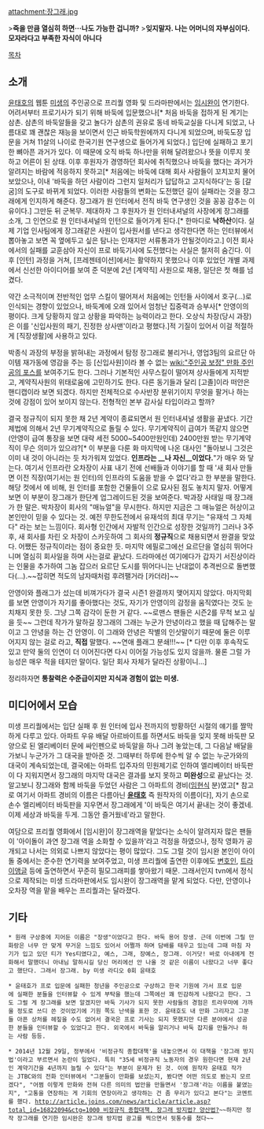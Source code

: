 attachment:장그래.jpg


>'''죽을 만큼 열심히 하면···나도 가능한 겁니까?'''
>'''잊지말자. 나는 어머니의 자부심이다. 모자라다고 부족한 자식이 아니다'''


[[목차]]
== 소개 ==
[[윤태호]]의 웹툰 [[미생(웹툰)|미생]]의 주인공으로 프리퀄 영화 및 드라마판에서는 [[임시완]]이 연기한다. 어려서부터 프로기사가 되기 위해 바둑에 입문했으나[* 처음 바둑을 접하게 된 계기는 삼촌. 삼촌의 바둑알들을 갖고 놀다가 삼촌의 권유로 동네 바둑교실을 다니게 되었고, 나름대로 꽤 괜찮은 재능을 보이면서 인근 바둑학원에까지 다니게 되었으며, 바둑도장 입문을 거쳐 11살의 나이로 한국기원 연구생으로 들어가게 되었다.] 입단에 실패하고 포기한 뼈아픈 과거가 있다. 이 때문에 오직 바둑 하나만을 위해 달려왔으나 뜻을 이루지 못하고 어른이 된 상태. 이후 후원자가 경영하던 회사에 취직했으나 바둑을 했다는 과거가 알려지는 바람에 적응하지 못하고[* 처음에는 바둑에 대해 회사 사람들이 꼬치꼬치 물어보았으나, 이내 '바둑을 하던 사람이라 그런지 일처리가 답답하고 고지식하다'는 둥 [갈굼]의 도구로 바뀌게 되었다. 이러한 사람들의 변화는 도전했던 길이 실패라는 것을 장그래에게 인지하게 해준다. 장그래가 원 인터에서 전직 바둑 연구생인 것을 꽁꽁 감추는 이유이다.] 그만둔 뒤 군복무. 제대하자 그 후원자가 원 인터내셔널의 사장에게 장그래를 소개, 그 인연으로 원 인터내셔널의 인턴으로 들어가게 된다.[* 한마디로 '''낙하산'''이다. 실제 기업 인사팀에게 장그래같은 사원이 입사원서를 낸다고 생각한다면 하는 인터뷰에서 뽑아놓고 보면 꼭 옆에두고 싶은 탐나는 인재지만 서류통과가 안될것이라고.] 이전 회사에서의 실패를 교훈삼아 자신이 프로 바둑기사에 도전했다는 사실은 철저히 숨긴다. 이후 [인턴] 과정을 거쳐, [프레젠테이션]에서는 활약하지 못했으나 이후 있었던 개별 과제에서 신선한 아이디어를 보여 준 덕분에 2년 [계약직] 사원으로 채용, 일단은 첫 해를 넘겼다.

약간 소극적이며 전반적인 업무 스킬이 떨어져서 처음에는 인턴들 사이에서 호구(…)로 인식되는 경향이 있었으나, 바둑계에 오래 있어서 엄청난 집중력과 승부사[* 안영이의 평이다. 크게 당황하지 않고 상황을 파악하는 능력이라고 한다. 오상식 차장(당시 과장)은 이를 '신입사원의 패기, 진정한 상사맨'이라고 평했다.]적 기질이 있어서 이걸 적절하게 [직장생활]에 사용하고 있다. 

박종식 과장의 부정을 밝혀내는 과정에서 탐정 장그래로 불리거나, 영업3팀의 요르단 아이템 재가동에 영감을 주는 등 [신입사원]이라 볼 수 없는 [[wiki:"주인공 보정" 만화 주인공의 포스]]를 보여주기도 한다. 그러나 기본적인 사무스킬이 떨어져 상사들에게 지적받고, 계약직사원의 위태로움에 고민하기도 한다. 다른 동기들과 달리 [고졸]이라 떠안은 핸디캡이라 보면 되겠다. 하지만 전체적으로 수사반장 분위기이지 무엇을 팔거나 하는 것에 강점이 있어 보이지 않는다. 전형적인 본부 감사실 타입이라고 할까?

결국 정규직이 되지 못한 채 2년 계약이 종료되면서 원 인터내셔널 생활을 끝냈다. 기간제법에 의해서 2년 무기계약직으로 돌릴 수 있다. 무기계약직이 급여가 똑같지 않으면(안영이 급여 통장을 보면 대략 세전 5000~5400만원인데) 2400만원 받는 무기계약직이 무슨 의미가 있으랴?[* 이 부분을 다룬 화 마지막에 나온 대사인 "돌아보니 그것은 이미 내 것이 아니라는 듯 차가워져 있었다. '''인프라는 __나 자신__이었다.'''"가 매우 와 닿는다. 여기서 인프라란 오차장이 사표 내기 전에 선배들과 이야기를 할 때 '새 회사 만들면 이전 직장(여기서는 원 인터)의 인프라의 도움을 받을 수 없다'라고 한 부분을 말한다. 해당 컷에서 {{{#red 총}}}{{{#orange 천}}}{{{#gold 연}}}{{{#green 색}}} {{{#blue 사}}}{{{#navy 람}}}{{{#purple 들}}}에 비해, 원 인터를 포함한 건물들이 {{{#gray 회색빛}}}으로 묘사된 점도 놓치지 말자. 어떻게 보면 이 부분이 장그래가 한단계 업그레이드된 것을 보여준다. 박과장 사태일 때 장그래가 한 말은. 박차장이 회사의 "매뉴얼"을 무시한다. 하지만 지금은 그 매뉴얼은 허상이고 본인만이 믿을 수 있다는 것. 예전 무한도전에서 유재석의 최대 무기는 "유재석 그 자체다" 라는 보는 느낌이다. 회사형 인간에서 자발적 인간으로 성장한 것일까?] 그러나 3주 후, 새 회사를 차린 오 차장이 스카웃하여 그 회사의 '''정규직'''으로 채용되면서 완결을 맞았다. 어쨌든 정규직이라는 점이 중요한 듯. 마지막 에필로그에선 요르단을 열심히 뛰어다니며 열심히 회사일을 하며 사는걸로 끝났다. 드라마에선 여기에다가 갑자기 서진상이라는 인물을 추가하여 그놈 잡으러 요르단 도시를 뛰어다니는 난대없이 추격씬으로 돌변했다(...).~~잡히면 적도의 남자때처럼 후려팰거라 [카더라]~~

안영이와 플래그가 섰는데 비껴가다가 결국 시즌1 완결까지 맺어지지 않았다. 마지막회를 보면 안영이가 자기를 좋아했다는 것도, 자기가 안영이의 감정을 움직였다는 것도 눈치채지 못한 듯. 그냥 그쪽 감각이 둔한 거 같다. ~~로맨스 팬들은 시즌2를 무척 보고 싶을 듯~~ 그런데 작가가 말하길 장그래의 그래는 누군가 안녕이라고 했을 때 답해주는 말이고 그 안녕을 하는 건 안영이. 이 그래와 안녕은 작별의 인삿말이기 때문에 둘은 이루어지지 않는 걸로 라고, '''직접''' 말했다. ~~연애 플래그 분쇄!!!~~ [* 다만 이후 후속작도 있고 만약 둘의 인연이 더 이어진다면 다시 이어질 가능성도 있지 않을까. 물론 그럴 가능성은 매우 적을 테지만 말이다. 일단 회사 자체가 달라진 상황이니...]

정리하자면 '''통찰력은 수준급이지만 지식과 경험이 없는 미생.'''

== 미디어에서 모습 ==
미생 프리퀄에서는 입단 실패 후 원 인터에 입사 전까지의 방황하던 시절의 얘기를 짤막하게 다루고 있다. 아파트 우유 배달 아르바이트를 하면서도 바둑을 잊지 못해 바둑판 모양으로 된 엘리베이터 문에 싸인펜으로 바둑알을 하나 그려 놓았는데, 그 다음날 배달을 가보니 누군가가 그 대국을 받아준 것. 그때부터 하루에 한수씩 알 수 없는 누군가와의 대국이 계속되었는데, 결국에는 아파트 입주자의 민원제기로 인하여 엘리베이터 바둑판이 다 지워지면서 장그래의 마지막 대국은 결과를 보지 못하고 '''미완성'''으로 끝났다는 것. 알고보니 장그래와 함께 바둑을 두었던 사람은 그 아파트의 경비([[임현식]] 분)였고[* 참고로 여기서 아파트 경비의 이름은 다름아닌 '''[[윤태호]]''' 즉 원작자의 이름이다], 자기 손으로 손수 엘리베이터 바둑판을 지우면서 장그래에게 '이 바둑은 여기서 끝내는 것이 좋겠네. 이제 세상과 바둑을 두게. 그동안 즐거웠네'라고 말한다.

여담으로 프리퀄 영화에서 [임시완]이 장그래역을 맡았다는 소식이 알려지자 많은 팬들이 '아이돌이 과연 장그래 역을 소화할 수 있을까'라고 걱정을 하였으나, 정작 영화가 공개되고 나서는 의외로 나쁘지 않았다는 평이 많았다. 그도 그럴 것이 임시완 본인이 아이돌 중에서는 준수한 연기력을 보여주었고, 미생 프리퀄에 출연한 이후에도 [[변호인]], [[트라이앵글]] 등에 출연하면서 꾸준히 필모그래피를 쌓아왔기 때문. 그래서인지 tvn에서 정식으로 제작되는 미생 드라마판에서도 임시완이 장그래역을 맡게 되었다. 다만, 안영이나 오차장 역을 맡을 배우는 프리퀄과는 달라졌다.

== 기타 ==
 * 원래 구상중에 지어둔 이름은 "장생"이었다고 한다. 바둑 용어 장생. 근데 이번에 그릴 만화랑은 너무 안 맞게 무거운 느낌도 있어서 어쩔까 하며 담배를 태우고 있는데 그때 마침 자기가 입고 있던 티가 Yes티였다고, 예스, 그래, 장예스, 장그래. 이거닷! 바로 아내에게 전화해서 말했더니 아내님 말하시길 당신 머리에선 안 나올 것 같은 이름이 나왔다고 너무 좋다고 했단다. 그래서 장그래. by 미생 라디오 0회 윤태호

 * 윤태호가 프로 입문에 실패한 청년을 주인공으로 구상하고 한국 기원에 가서 프로 입문에 실패한 분들을 인터뷰할 수 있게 부탁을 했는데 그쪽에선 꽤 민감하게 나왔다고 한다. 그도 그럴 게 장그래를 보면 알겠지만 바둑 기사가 되지 못한 사람들의 경험은 트라우마에 가까울 정도로 쓰디 쓴 것이었기에 기원 쪽도 난색을 표한 것. 윤태호도 내 만화 그리자고 그분들 아픈 상처를 헤짚을 수도 없어서 결국은 프로 기사는 되지 못했지만 다른 분야에서 성공한 분들을 인터뷰할 수 있었다고 한다. 외국에서 바둑을 알리거나 바둑 잡지를 만들거나 하는 사람 등등.

 * 2014년 12월 29일, 정부에서 '비정규직 종합대책'을 내놓으면서 이 대책을 '장그래 방지법'이라고 부르면서 논란이 일었다. 특히 "35세 비정규직 노동자의 경우 원한다면 현재 2년인 계약기간을 4년까지 늘릴 수 있다"는 부분이 문제가 된 것. 이에 원작자 윤태호 작가는 JTBC와의 전화 인터뷰에서 "그분들이 만화를 보셨는지, 봤다면 어떤 의도로 봤는지 모르겠다", "어쩜 이렇게 만화와 전혀 다른 의미의 법안을 만들면서 '장그래'라는 이름을 붙였는지", "고통을 연장하는 게 기회의 연장이라고 생각하는 건 좀 무리가 있다고 본다"는 코멘트를 했다. [[http://article.joins.com/news/article/article.asp?total_id=16822094&ctg=1000 비정규직 종합대책, 장그래 방지법? 양산법?]]~~하지만 정작 장그래를 연기한 임시완은 장그래 방지법 광고를 찍으면서 뒷통수를 쳤다~~
